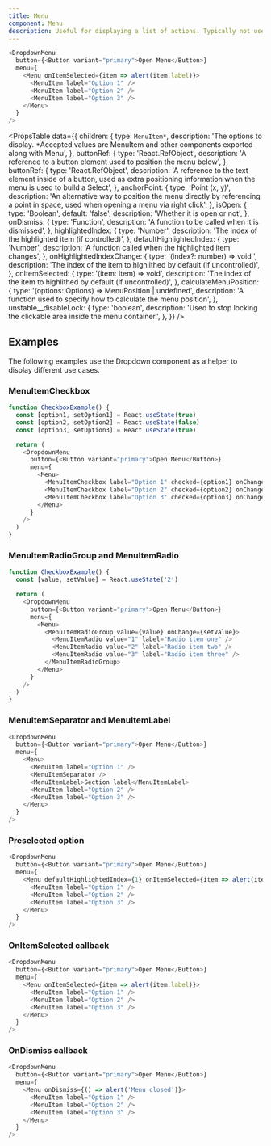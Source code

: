 ```yaml
---
title: Menu
component: Menu
description: Useful for displaying a list of actions. Typically not used directly but in conjunction with other components like RightClickMenu or DropdownMenu.
---
```


```js live removeFragment
<DropdownMenu
  button={<Button variant="primary">Open Menu</Button>}
  menu={
    <Menu onItemSelected={item => alert(item.label)}>
      <MenuItem label="Option 1" />
      <MenuItem label="Option 2" />
      <MenuItem label="Option 3" />
    </Menu>
  }
/>
```

<PropsTable
  data={{
    children: {
      type: `MenuItem*`,
      description:
        'The options to display. *Accepted values are MenuItem and other components exported along with Menu',
    },
    buttonRef: {
      type: 'React.RefObject',
      description: 'A reference to a button element used to position the menu below',
    },
    buttonRef: {
      type: 'React.RefObject',
      description:
        'A reference to the text element inside of a button, used as extra positioning information when the menu is used to build a Select',
    },
    anchorPoint: {
      type: 'Point (x, y)',
      description:
        'An alternative way to position the menu directly by referencing a point in space, used when opening a menu via right click',
    },
    isOpen: {
      type: 'Boolean',
      default: 'false',
      description: 'Whether it is open or not',
    },
    onDismiss: {
      type: 'Function',
      description: 'A function to be called when it is dismissed',
    },
    highlightedIndex: {
      type: 'Number',
      description: 'The index of the highlighted item (if controlled)',
    },
    defaultHighlightedIndex: {
      type: 'Number',
      description: 'A function called when the highlighted item changes',
    },
    onHighlightedIndexChange: {
      type: '(index?: number) => void	',
      description: 'The index of the item to highlithed by default (if uncontrolled)',
    },
    onItemSelected: {
      type: '(item: Item) => void',
      description: 'The index of the item to highlithed by default (if uncontrolled)',
    },
    calculateMenuPosition: {
      type: '(options: Options) => MenuPosition | undefined',
      description: 'A function used to specify how to calculate the menu position',
    },
    unstable__disableLock: {
      type: 'boolean',
      description: 'Used to stop locking the clickable area inside the menu container.',
    },
  }}
/>

## Examples

The following examples use the Dropdown component as a helper to display different use cases.

### MenuItemCheckbox

```js live removeFragment
function CheckboxExample() {
  const [option1, setOption1] = React.useState(true)
  const [option2, setOption2] = React.useState(false)
  const [option3, setOption3] = React.useState(true)

  return (
    <DropdownMenu
      button={<Button variant="primary">Open Menu</Button>}
      menu={
        <Menu>
          <MenuItemCheckbox label="Option 1" checked={option1} onChange={setOption1} />
          <MenuItemCheckbox label="Option 2" checked={option2} onChange={setOption2} />
          <MenuItemCheckbox label="Option 3" checked={option3} onChange={setOption3} />
        </Menu>
      }
    />
  )
}
```

### MenuItemRadioGroup and MenuItemRadio

```js live removeFragment
function CheckboxExample() {
  const [value, setValue] = React.useState('2')

  return (
    <DropdownMenu
      button={<Button variant="primary">Open Menu</Button>}
      menu={
        <Menu>
          <MenuItemRadioGroup value={value} onChange={setValue}>
            <MenuItemRadio value="1" label="Radio item one" />
            <MenuItemRadio value="2" label="Radio item two" />
            <MenuItemRadio value="3" label="Radio item three" />
          </MenuItemRadioGroup>
        </Menu>
      }
    />
  )
}
```

### MenuItemSeparator and MenuItemLabel

```js live
<DropdownMenu
  button={<Button variant="primary">Open Menu</Button>}
  menu={
    <Menu>
      <MenuItem label="Option 1" />
      <MenuItemSeparator />
      <MenuItemLabel>Section label</MenuItemLabel>
      <MenuItem label="Option 2" />
      <MenuItem label="Option 3" />
    </Menu>
  }
/>
```

### Preselected option

```js live
<DropdownMenu
  button={<Button variant="primary">Open Menu</Button>}
  menu={
    <Menu defaultHighlightedIndex={1} onItemSelected={item => alert(item.label)}>
      <MenuItem label="Option 1" />
      <MenuItem label="Option 2" />
      <MenuItem label="Option 3" />
    </Menu>
  }
/>
```

### OnItemSelected callback

```js live
<DropdownMenu
  button={<Button variant="primary">Open Menu</Button>}
  menu={
    <Menu onItemSelected={item => alert(item.label)}>
      <MenuItem label="Option 1" />
      <MenuItem label="Option 2" />
      <MenuItem label="Option 3" />
    </Menu>
  }
/>
```

### OnDismiss callback

```js live
<DropdownMenu
  button={<Button variant="primary">Open Menu</Button>}
  menu={
    <Menu onDismiss={() => alert('Menu closed')}>
      <MenuItem label="Option 1" />
      <MenuItem label="Option 2" />
      <MenuItem label="Option 3" />
    </Menu>
  }
/>
```
